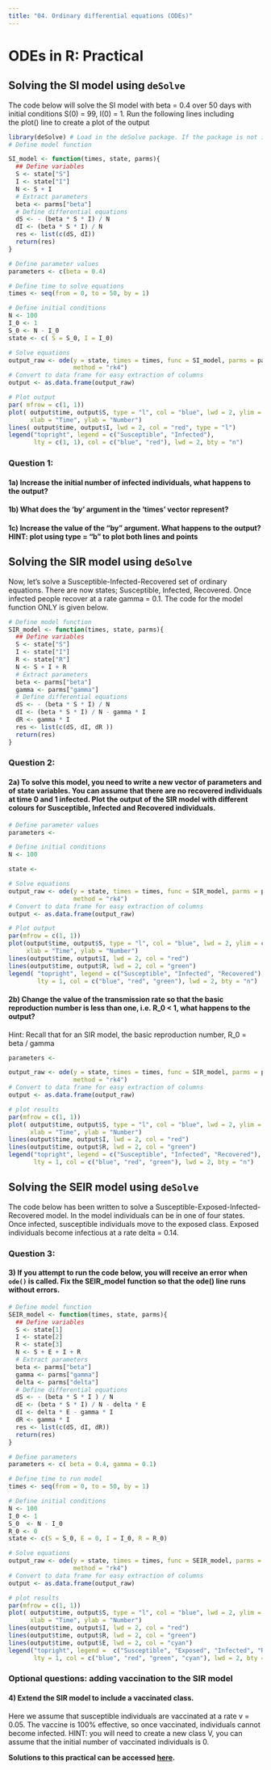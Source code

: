 ```yaml
---
title: "04. Ordinary differential equations (ODEs)"
---
```


# ODEs in R: Practical

## Solving the SI model using `deSolve`

The code below will solve the SI model with beta = 0.4 over 50 days with initial conditions S(0) = 99, I(0) = 1. Run the following lines including the plot() line to create a plot of the output

```r
library(deSolve) # Load in the deSolve package. If the package is not installed, install using the install.packages() function
# Define model function

SI_model <- function(times, state, parms){
  ## Define variables
  S <- state["S"]
  I <- state["I"]
  N <- S + I
  # Extract parameters
  beta <- parms["beta"]
  # Define differential equations
  dS <- - (beta * S * I) / N
  dI <- (beta * S * I) / N
  res <- list(c(dS, dI))
  return(res)
}

# Define parameter values
parameters <- c(beta = 0.4)

# Define time to solve equations
times <- seq(from = 0, to = 50, by = 1)

# Define initial conditions
N <- 100
I_0 <- 1
S_0 <- N - I_0
state <- c( S = S_0, I = I_0)

# Solve equations
output_raw <- ode(y = state, times = times, func = SI_model, parms = parameters,
                  method = "rk4")
# Convert to data frame for easy extraction of columns
output <- as.data.frame(output_raw)

# Plot output
par( mfrow = c(1, 1))
plot( output$time, output$S, type = "l", col = "blue", lwd = 2, ylim = c(0, N),
      xlab = "Time", ylab = "Number")
lines( output$time, output$I, lwd = 2, col = "red", type = "l")
legend("topright", legend = c("Susceptible", "Infected"),
       lty = c(1, 1), col = c("blue", "red"), lwd = 2, bty = "n")
```

### Question 1:

#### 1a) Increase the initial number of infected individuals, what happens to the output?

#### 1b) What does the 'by' argument in the 'times' vector represent?

#### 1c) Increase the value of the "by" argument. What happens to the output? HINT: plot using type = "b" to plot both lines and points

## Solving the SIR model using `deSolve`

Now, let's solve a Susceptible-Infected-Recovered set of ordinary equations. There are now states; Susceptible, Infected, Recovered. Once infected people recover at a rate gamma = 0.1. The code for the model function ONLY is given below.

```r
# Define model function 
SIR_model <- function(times, state, parms){
  ## Define variables
  S <- state["S"]
  I <- state["I"]
  R <- state["R"]
  N <- S + I + R
  # Extract parameters
  beta <- parms["beta"]
  gamma <- parms["gamma"]
  # Define differential equations
  dS <- - (beta * S * I) / N
  dI <- (beta * S * I) / N - gamma * I
  dR <- gamma * I
  res <- list(c(dS, dI, dR ))
  return(res)
}
```

### Question 2:

#### 2a) To solve this model, you need to write a new vector of parameters and of state variables. You can assume that there are no recovered individuals at time 0 and 1 infected. Plot the output of the SIR model with different colours for Susceptible, Infected and Recovered individuals.

```r
# Define parameter values
parameters <-

# Define initial conditions
N <- 100

state <-

# Solve equations
output_raw <- ode(y = state, times = times, func = SIR_model, parms = parameters,
                  method = "rk4")
# Convert to data frame for easy extraction of columns
output <- as.data.frame(output_raw)

# Plot output
par(mfrow = c(1, 1))
plot(output$time, output$S, type = "l", col = "blue", lwd = 2, ylim = c(0, N),
     xlab = "Time", ylab = "Number")
lines(output$time, output$I, lwd = 2, col = "red")
lines(output$time, output$R, lwd = 2, col = "green")
legend( "topright", legend = c("Susceptible", "Infected", "Recovered"),
        lty = 1, col = c("blue", "red", "green"), lwd = 2, bty = "n")

```

#### 2b) Change the value of the transmission rate so that the basic reproduction number is less than one, i.e. R_0 \< 1, what happens to the output?

Hint: Recall that for an SIR model, the basic reproduction number, R_0 = beta / gamma

```r
parameters <- 

output_raw <- ode(y = state, times = times, func = SIR_model, parms = parameters,
                  method = "rk4")
# Convert to data frame for easy extraction of columns
output <- as.data.frame(output_raw)

# plot results
par(mfrow = c(1, 1))
plot( output$time, output$S, type = "l", col = "blue", lwd = 2, ylim = c(0, N),
      xlab = "Time", ylab = "Number")
lines(output$time, output$I, lwd = 2, col = "red")
lines(output$time, output$R, lwd = 2, col = "green")
legend("topright", legend = c("Susceptible", "Infected", "Recovered"),
       lty = 1, col = c("blue", "red", "green"), lwd = 2, bty = "n")

```

## Solving the SEIR model using `deSolve`

The code below has been written to solve a Susceptible-Exposed-Infected-Recovered model. In the model individuals can be in one of four states. Once infected, susceptible individuals move to the exposed class. Exposed individuals become infectious at a rate delta = 0.14.

### Question 3:

#### 3) If you attempt to run the code below, you will receive an error when `ode()` is called. Fix the SEIR_model function so that the ode() line runs without errors.

```r
# Define model function 
SEIR_model <- function(times, state, parms){
  ## Define variables
  S <- state[1]
  I <- state[2]
  R <- state[3]
  N <- S + E + I + R
  # Extract parameters
  beta <- parms["beta"]
  gamma <- parms["gamma"]
  delta <- parms["delta"]
  # Define differential equations
  dS <- - (beta * S * I ) / N
  dE <- (beta * S * I) / N - delta * E
  dI <- delta * E - gamma * I
  dR <- gamma * I
  res <- list(c(dS, dI, dR))
  return(res)
}

# Define parameters  
parameters <- c( beta = 0.4, gamma = 0.1)

# Define time to run model
times <- seq(from = 0, to = 50, by = 1)

# Define initial conditions
N <- 100
I_0 <- 1
S_0  <- N - I_0
R_0 <- 0
state <- c(S = S_0, E = 0, I = I_0, R = R_0)

# Solve equations
output_raw <- ode(y = state, times = times, func = SEIR_model, parms = parameters,
                  method = "rk4")
# Convert to data frame for easy extraction of columns
output <- as.data.frame(output_raw)

# plot results
par(mfrow = c(1, 1))
plot( output$time, output$S, type = "l", col = "blue", lwd = 2, ylim = c(0, N),
      xlab = "Time", ylab = "Number")
lines(output$time, output$I, lwd = 2, col = "red")
lines(output$time, output$R, lwd = 2, col = "green")
lines(output$time, output$E, lwd = 2, col = "cyan")
legend("topright", legend =  c("Susceptible", "Exposed", "Infected", "Recovered"),
       lty = 1, col = c("blue", "red", "green", "cyan"), lwd = 2, bty = "n")

```

### Optional questions: adding vaccination to the SIR model

#### 4) Extend the SIR model to include a vaccinated class.

Here we assume that susceptible individuals are vaccinated at a rate v = 0.05. The vaccine is 100% effective, so once vaccinated, individuals cannot become infected. HINT: you will need to create a new class V, you can assume that the initial number of vaccinated individuals is 0.

**Solutions to this practical can be accessed [here](04_ODEs_solutions.qmd).**
